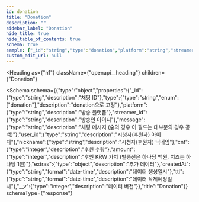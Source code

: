 ```yaml
---
id: donation
title: "Donation"
description: ""
sidebar_label: "Donation"
hide_title: true
hide_table_of_contents: true
schema: true
sample: {"_id":"string","type":"donation","platform":"string","streamer_id":"string","message":"string","user_id":"string","nickname":"string","cnt":0,"amount":0,"extras":{},"createdAt":"2024-07-29T15:51:28.071Z","ttl":"2024-07-29T15:51:28.071Z","__v":0}
custom_edit_url: null
---
```



<Heading
  as={"h1"}
  className={"openapi__heading"}
  children={"Donation"}
>
</Heading>





<Schema
  schema={{"type":"object","properties":{"_id":{"type":"string","description":"채팅 ID"},"type":{"type":"string","enum":["donation"],"description":"donation으로 고정"},"platform":{"type":"string","description":"방송 플랫폼"},"streamer_id":{"type":"string","description":"방송인 아이디"},"message":{"type":"string","description":"채팅 메시지 (숲의 경우 이 필드는 대부분의 경우 공백)"},"user_id":{"type":"string","description":"시청자(후원자) 아이디"},"nickname":{"type":"string","description":"시청자(후원자) 닉네임"},"cnt":{"type":"integer","description":"후원 수량"},"amount":{"type":"integer","description":"후원 KRW 가치 (별풍선은 하나당 백원, 치즈는 하나당 1원)"},"extras":{"type":"object","description":"추가 데이터"},"createdAt":{"type":"string","format":"date-time","description":"데이터 생성일시"},"ttl":{"type":"string","format":"date-time","description":"데이터 삭제예정일시"},"__v":{"type":"integer","description":"데이터 버전"}},"title":"Donation"}}
  schemaType={"response"}
>
  
</Schema>
            